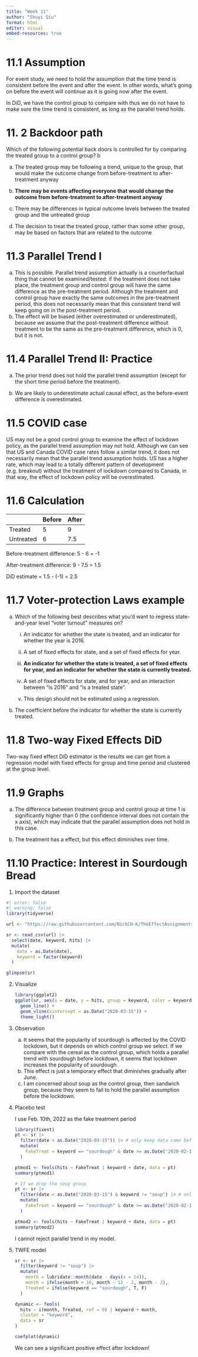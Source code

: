 ```yaml
---
title: "Week 11"
author: "Shuyi Qiu"
format: html
editor: visual
embed-resources: true
---
```


# 11.1 Assumption

For event study, we need to hold the assumption that the time trend is consistent before the event and after the event. In other words, what's going on before the event will continue as it is going now after the event.

In DiD, we have the control group to compare with thus we do not have to make sure the time trend is consistent, as long as the parallel trend holds.

# 11. 2 Backdoor path

Which of the following potential back doors is controlled for by comparing the treated group to a control group? b

a.  The treated group may be following a trend, unique to the group, that would make the outcome change from before-treatment to after-treatment anyway

b.  **There may be events affecting everyone that would change the outcome from before-treatment to after-treatment anyway**

c.  There may be differences in typical outcome levels between the treated group and the untreated group

d.  The decision to treat the treated group, rather than some other group, may be based on factors that are related to the outcome

# 11.3 Parallel Trend I 

a.  This is possible. Parallel trend assumption actually is a counterfactual thing that cannot be examined/tested: if the treatment does not take place, the treatment group and control group will have the same difference as the pre-treatment period. Although the treatment and control group have exactly the same outcomes in the pre-treatment period, this does not necessarily mean that this consistent trend will keep going on in the post-treatment period.
b.  The effect will be biased (either overestimated or underestimated), because we assume that the post-treatment difference without treatment to be the same as the pre-treatment difference, which is 0, but it is not.

# 11.4 Parallel Trend II: Practice

a.  The prior trend does not hold the parallel trend assumption (except for the short time period before the treatment).

b.  We are likely to underestimate actual causal effect, as the before-event difference is overestimated.

# 11.5 COVID case

US may not be a good control group to examine the effect of lockdown policy, as the parallel trend assumption may not hold. Although we can see that US and Canada COVID case rates follow a similar trend, it does not necessarily mean that the parallel trend assumption holds. US has a higher rate, which may lead to a totally different pattern of development (e.g. breakout) without the treatment of lockdown compared to Canada, in that way, the effect of lockdown policy will be overestimated.

# 11.6 Calculation

|           | Before | After |
|-----------|--------|-------|
| Treated   | 5      | 9     |
| Untreated | 6      | 7.5   |

Before-treatment difference: 5 - 6 = -1

After-treatment difference: 9 - 7.5 = 1.5

DiD estimate = 1.5 - (-1) = 2.5

# 11.7 Voter-protection Laws example

a.  Which of the following best describes what you’d want to regress state-and-year level “voter turnout” measures on?

    i.  An indicator for whether the state is treated, and an indicator for whether the year is 2016.

    ii. A set of fixed effects for state, and a set of fixed effects for year.

    iii. **An indicator for whether the state is treated, a set of fixed effects for year, and an indicator for whether the state is currently treated.**

    iv. A set of fixed effects for state, and for year, and an interaction between “is 2016” and “is a treated state”.

    v.  This design should not be estimated using a regression.

b.  The coefficient before the indicator for whether the state is currently treated.

# 11.8 Two-way Fixed Effects DiD

Two-way fixed effect DiD estimator is the results we can get from a regression model with fixed effects for group and time period and clustered at the group level.

# 11.9 Graphs

a.  The difference between treatment group and control group at time 1 is significantly higher than 0 (the confidence interval does not contain the x axis), which may indicate that the parallel assumption does not hold in this case.

b.  The treatment has a effect, but this effect diminishes over time.

# 11.10 Practice: Interest in Sourdough Bread

1.  Import the dataset

```r
#| error: false
#| warning: false
library(tidyverse)

url <- "https://raw.githubusercontent.com/NickCH-K/TheEffectAssignments/main/sourdough_trends.csv"

sr <- read_csv(url) |> 
  select(date, keyword, hits) |> 
  mutate(
    date = as.Date(date),
    keyword = factor(keyword)
  )

glimpse(sr)
```

2.  Visualize

    ```r
    library(ggplot2)
    ggplot(sr, aes(x = date, y = hits, group = keyword, color = keyword)) +
      geom_line() +
      geom_vline(xintercept = as.Date("2020-03-15")) + 
      theme_light()
    ```

3.  Observation

    a.  It seems that the popularity of sourdough is affected by the COVID lockdown, but it depends on which control group we select. If we compare with the cereal as the control group, which holds a parallel trend with sourdough before lockdown, it seems that lockdown increases the popularity of sourdough.
    b.  This effect is just a temporary effect that diminishes gradually after June.
    c.  I am concerned about soup as the control group, then sandwich group, because they seem to fail to hold the parallel assumption before the lockdown.

4.  Placebo test

    I use Feb. 10th, 2022 as the fake treatment period

    ```r
    library(fixest)
    pt <- sr |> 
      filter(date < as.Date("2020-03-15")) |> # only keep data came before treatment
      mutate(
        FakeTreat = keyword == "sourdough" & date >= as.Date("2020-02-10")
      )

    ptmod1 <- feols(hits ~ FakeTreat | keyword + date, data = pt)
    summary(ptmod1)

    # If we drop the soup group
    pt <- sr |> 
      filter(date < as.Date("2020-03-15") & keyword != "soup") |> # only keep data came before treatment
      mutate(
        FakeTreat = keyword == "sourdough" & date >= as.Date("2020-02-10")
      )

    ptmod2 <- feols(hits ~ FakeTreat | keyword + date, data = pt)
    summary(ptmod2)
    ```

    I cannot reject parallel trend in my model.

5.  TWFE model

    ```r
    sr <- sr |> 
      filter(keyword != "soup") |> 
      mutate(
        month = lubridate::month(date - days(x = 14)),
        month = ifelse(month > 10, month - 12 - 2, month - 2),
        Treated = ifelse(keyword == "sourdough", T, F)
      )

    dynamic <- feols(
      hits ~ i(month, Treated, ref = 0) | keyword + month,
      cluster = "keyword",
      data = sr
    )

    coefplot(dynamic)
    ```

    We can see a significant positive effect after lockdown!
